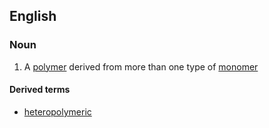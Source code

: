 ==English==

===Noun===
{{en-noun}}

#{{chemistry}} A [[polymer]] derived from more than one type of [[monomer]]

====Derived terms====
*[[heteropolymeric]]